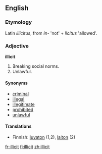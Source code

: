 ==English==

===Etymology===
Latin ''illicitus'', from ''in-'' 'not' + ''licitus'' 'allowed'.

===Adjective===
'''illicit'''
# Breaking social norms.
# Unlawful.

====Synonyms====
*[[criminal]]
*[[illegal]]
*[[illegitimate]]
*[[prohibited]]
*[[unlawful]]

====Translations====
*Finnish: [[luvaton]] (1,2), [[laiton]] (2)

[[fr:illicit]]
[[fi:illicit]]
[[zh:illicit]]